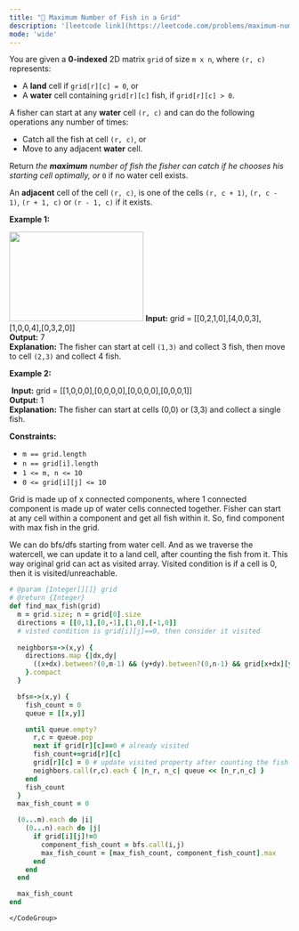 ```yaml
---
title: "🧀 Maximum Number of Fish in a Grid"
description: '[leetcode link](https://leetcode.com/problems/maximum-number-of-fish-in-a-grid/description/)'
mode: 'wide'
---
```

<Tabs>
  <Tab title="Question" icon="circle-question" iconType="regular">
    <Card>
      <p>You are given a <strong>0-indexed</strong> 2D matrix <code>grid</code> of size <code>m x n</code>, where <code>(r, c)</code> represents:</p>  <ul>  <li>A <strong>land</strong> cell if <code>grid[r][c] = 0</code>, or</li>  <li>A <strong>water</strong> cell containing <code>grid[r][c]</code> fish, if <code>grid[r][c] &gt; 0</code>.</li> </ul>  <p>A fisher can start at any <strong>water</strong> cell <code>(r, c)</code> and can do the following operations any number of times:</p>  <ul>  <li>Catch all the fish at cell <code>(r, c)</code>, or</li>  <li>Move to any adjacent <strong>water</strong> cell.</li> </ul>  <p>Return <em>the <strong>maximum</strong> number of fish the fisher can catch if he chooses his starting cell optimally, or </em><code>0</code> if no water cell exists.</p>  <p>An <strong>adjacent</strong> cell of the cell <code>(r, c)</code>, is one of the cells <code>(r, c + 1)</code>, <code>(r, c - 1)</code>, <code>(r + 1, c)</code> or <code>(r - 1, c)</code> if it exists.</p>   <p><strong class="example">Example 1:</strong></p> <img alt="" src="https://assets.leetcode.com/uploads/2023/03/29/example.png" style="width: 241px; height: 161px;" />  <strong>Input:</strong> grid = [[0,2,1,0],[4,0,0,3],[1,0,0,4],[0,3,2,0]] <br/> <strong>Output:</strong> 7 <br/> <strong>Explanation:</strong> The fisher can start at cell <code>(1,3)</code> and collect 3 fish, then move to cell <code>(2,3)</code>&nbsp;and collect 4 fish.   <p><strong class="example">Example 2:</strong></p> <img alt="" src="https://assets.leetcode.com/uploads/2023/03/29/example2.png" />  <strong>Input:</strong> grid = [[1,0,0,0],[0,0,0,0],[0,0,0,0],[0,0,0,1]] <br/> <strong>Output:</strong> 1 <br/> <strong>Explanation:</strong> The fisher can start at cells (0,0) or (3,3) and collect a single fish.     <p><strong>Constraints:</strong></p>  <ul>  <li><code>m == grid.length</code></li>  <li><code>n == grid[i].length</code></li>  <li><code>1 &lt;= m, n &lt;= 10</code></li>  <li><code>0 &lt;= grid[i][j] &lt;= 10</code></li> </ul> 
    </Card>
  </Tab>
  <Tab title="Solution" icon="lightbulb" iconType="regular" >
    <Card>
      Grid is made up of x connected components, where 1 connected component is made up of  water cells connected together. Fisher can start at any cell within a component and get all fish within it. So, find component with max fish in the grid.

We can do bfs/dfs starting from water cell. And as we traverse the watercell, we can update it to a land cell, after counting the fish from it. This way original grid can act as visited array. Visited condition is if a cell is 0, then it is visited/unreachable.
</Card>
  <Expandable title="code">
    <CodeGroup dropdown>
```ruby title="Maximum Number of Fish in a Grid" lines
# @param {Integer[][]} grid
# @return {Integer}
def find_max_fish(grid)
  m = grid.size; n = grid[0].size
  directions = [[0,1],[0,-1],[1,0],[-1,0]]
  # visted condition is grid[i][j]==0, then consider it visited
  
  neighbors=->(x,y) {
    directions.map {|dx,dy| 
      ((x+dx).between?(0,m-1) && (y+dy).between?(0,n-1) && grid[x+dx][y+dy]!=0) ? [x+dx,y+dy]: nil
    }.compact
  }

  bfs=->(x,y) {
    fish_count = 0
    queue = [[x,y]]

    until queue.empty?
      r,c = queue.pop
      next if grid[r][c]==0 # already visited
      fish_count+=grid[r][c]
      grid[r][c] = 0 # update visited property after counting the fish in this cell
      neighbors.call(r,c).each { |n_r, n_c| queue << [n_r,n_c] }
    end
    fish_count
  }
  max_fish_count = 0

  (0...m).each do |i| 
    (0...n).each do |j| 
      if grid[i][j]!=0
        component_fish_count = bfs.call(i,j) 
        max_fish_count = [max_fish_count, component_fish_count].max
      end
    end
  end

  max_fish_count
end
```
    </CodeGroup>
  </Expandable>
  </Tab>
</Tabs>